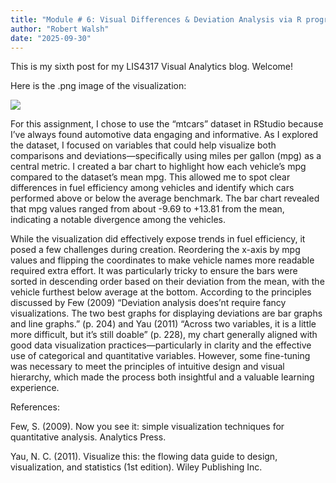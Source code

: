 ```yaml
---
title: "Module # 6: Visual Differences & Deviation Analysis via R programming"
author: "Robert Walsh"
date: "2025-09-30"
---
```


This is my sixth post for my LIS4317 Visual Analytics blog. Welcome!

Here is the .png image of the visualization:

[![](LIS4317_Mod6.png)](LIS4317_Mod6.png)

For this assignment, I chose to use the “mtcars” dataset in RStudio because I’ve always found automotive data engaging and informative. As I explored the dataset, I focused on variables that could help visualize both comparisons and deviations—specifically using miles per gallon (mpg) as a central metric. I created a bar chart to highlight how each vehicle’s mpg compared to the dataset's mean mpg. This allowed me to spot clear differences in fuel efficiency among vehicles and identify which cars performed above or below the average benchmark. The bar chart revealed that mpg values ranged from about -9.69 to +13.81 from the mean, indicating a notable divergence among the vehicles.

While the visualization did effectively expose trends in fuel efficiency, it posed a few challenges during creation. Reordering the x-axis by mpg values and flipping the coordinates to make vehicle names more readable required extra effort. It was particularly tricky to ensure the bars were sorted in descending order based on their deviation from the mean, with the vehicle furthest below average at the bottom. According to the principles discussed by Few (2009) "Deviation analysis does'nt require fancy visualizations. The two best graphs for displaying deviations are bar graphs and line graphs." (p. 204) and Yau (2011) "Across two variables, it is a little more difficult, but it's still doable" (p. 228), my chart generally aligned with good data visualization practices—particularly in clarity and the effective use of categorical and quantitative variables. However, some fine-tuning was necessary to meet the principles of intuitive design and visual hierarchy, which made the process both insightful and a valuable learning experience.

References:


Few, S. (2009). Now you see it: simple visualization techniques for quantitative analysis. Analytics Press.


Yau, N. C. (2011). Visualize this: the flowing data guide to design, visualization, and statistics (1st edition). Wiley Publishing Inc.
